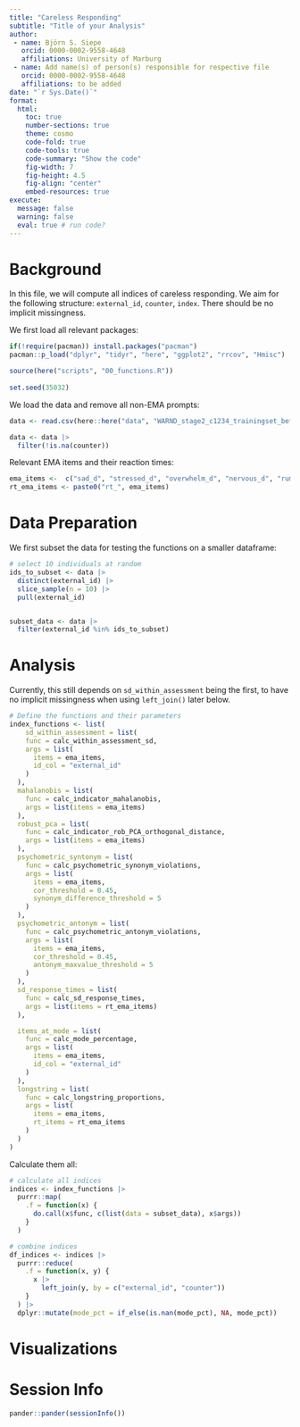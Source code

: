 ```yaml
---
title: "Careless Responding"
subtitle: "Title of your Analysis"
author: 
 - name: Björn S. Siepe
   orcid: 0000-0002-9558-4648
   affiliations: University of Marburg
 - name: Add name(s) of person(s) responsible for respective file
   orcid: 0000-0002-9558-4648
   affiliations: to be added
date: "`r Sys.Date()`"
format:
  html:
    toc: true
    number-sections: true
    theme: cosmo
    code-fold: true
    code-tools: true
    code-summary: "Show the code"
    fig-width: 7
    fig-height: 4.5
    fig-align: "center"
    embed-resources: true
execute:
  message: false
  warning: false
  eval: true # run code?
---
```


# Background
In this file, we will compute all indices of careless responding. We aim for the following structure: 
`external_id`, `counter`, `index`. There should be no implicit missingness. 


We first load all relevant packages: 
```r
if(!require(pacman)) install.packages("pacman")
pacman::p_load("dplyr", "tidyr", "here", "ggplot2", "rrcov", "Hmisc")  

source(here("scripts", "00_functions.R"))
  
set.seed(35032)  
```
We load the data and remove all non-EMA prompts: 
```r
data <- read.csv(here::here("data", "WARND_stage2_c1234_trainingset_before_30min_v2024_07_16.csv"))

data <- data |> 
  filter(!is.na(counter))
```

Relevant EMA items and their reaction times: 
```r
ema_items <-  c("sad_d", "stressed_d", "overwhelm_d", "nervous_d", "ruminate_d", "irritable_d", "tired_d", "cheerful_d", "motivated_d", "relaxed_d")
rt_ema_items <- paste0("rt_", ema_items)

```


# Data Preparation

We first subset the data for testing the functions on a smaller dataframe: 

```r
# select 10 individuals at random
ids_to_subset <- data |> 
  distinct(external_id) |> 
  slice_sample(n = 10) |> 
  pull(external_id)


subset_data <- data |> 
  filter(external_id %in% ids_to_subset)
```



# Analysis

Currently, this still depends on `sd_within_assessment` being the first, to have no implicit missingness when using `left_join()` later below.
```r
# Define the functions and their parameters
index_functions <- list(
    sd_within_assessment = list(
    func = calc_within_assessment_sd,
    args = list(
      items = ema_items,
      id_col = "external_id"
    )
  ),
  mahalanobis = list(
    func = calc_indicator_mahalanobis,
    args = list(items = ema_items)
  ),
  robust_pca = list(
    func = calc_indicator_rob_PCA_orthogonal_distance,
    args = list(items = ema_items)
  ),
  psychometric_syntonym = list(
    func = calc_psychometric_synonym_violations,
    args = list(
      items = ema_items,
      cor_threshold = 0.45,
      synonym_difference_threshold = 5
    )
  ),
  psychometric_antonym = list(
    func = calc_psychometric_antonym_violations,
    args = list(
      items = ema_items,
      cor_threshold = 0.45,
      antonym_maxvalue_threshold = 5
    )
  ),
  sd_response_times = list(
    func = calc_sd_response_times,
    args = list(items = rt_ema_items)
  ),

  items_at_mode = list(
    func = calc_mode_percentage,
    args = list(
      items = ema_items,
      id_col = "external_id"
    )
  ),
  longstring = list(
    func = calc_longstring_proportions, 
    args = list(
      items = ema_items, 
      rt_items = rt_ema_items
    )
  )
)


```


Calculate them all: 

```r
# calculate all indices
indices <- index_functions |>
  purrr::map(
    .f = function(x) {
      do.call(x$func, c(list(data = subset_data), x$args))
    }
  )

# combine indices
df_indices <- indices |>
  purrr::reduce(
    .f = function(x, y) {
      x |>
        left_join(y, by = c("external_id", "counter"))
    }
  ) |> 
  dplyr::mutate(mode_pct = if_else(is.nan(mode_pct), NA, mode_pct))
```



# Visualizations







# Session Info

```r
pander::pander(sessionInfo())

```

